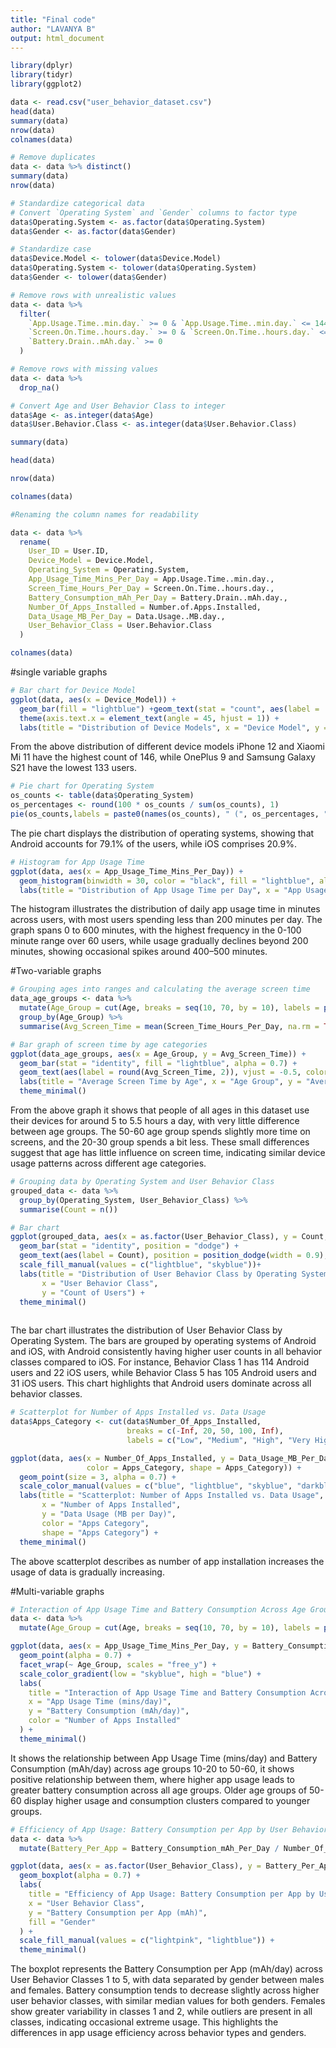 ---
title: "Final code"
author: "LAVANYA B"
output: html_document
---

```{r}
library(dplyr)
library(tidyr)
library(ggplot2)
```

```{r}
data <- read.csv("user_behavior_dataset.csv")
head(data)
summary(data)
nrow(data)
colnames(data)
```

```{r}
# Remove duplicates
data <- data %>% distinct()
summary(data)
nrow(data)
```

```{r}
# Standardize categorical data
# Convert `Operating System` and `Gender` columns to factor type
data$Operating.System <- as.factor(data$Operating.System)
data$Gender <- as.factor(data$Gender)

# Standardize case
data$Device.Model <- tolower(data$Device.Model)
data$Operating.System <- tolower(data$Operating.System)
data$Gender <- tolower(data$Gender)
```

```{r}
# Remove rows with unrealistic values
data <- data %>%
  filter(
    `App.Usage.Time..min.day.` >= 0 & `App.Usage.Time..min.day.` <= 1440, # max minutes in a day
    `Screen.On.Time..hours.day.` >= 0 & `Screen.On.Time..hours.day.` <= 24, # max hours in a day
    `Battery.Drain..mAh.day.` >= 0
  )
```


```{r}
# Remove rows with missing values
data <- data %>%
  drop_na()
```

```{r}
# Convert Age and User Behavior Class to integer
data$Age <- as.integer(data$Age)
data$User.Behavior.Class <- as.integer(data$User.Behavior.Class)
```

```{r}
summary(data)
```

```{r}
head(data)
```



```{r}
nrow(data)
```


```{r}
colnames(data)
```

```{r}
#Renaming the column names for readability

data <- data %>%
  rename(
    User_ID = User.ID,
    Device_Model = Device.Model,
    Operating_System = Operating.System,
    App_Usage_Time_Mins_Per_Day = App.Usage.Time..min.day.,
    Screen_Time_Hours_Per_Day = Screen.On.Time..hours.day.,
    Battery_Consumption_mAh_Per_Day = Battery.Drain..mAh.day.,
    Number_Of_Apps_Installed = Number.of.Apps.Installed,
    Data_Usage_MB_Per_Day = Data.Usage..MB.day.,
    User_Behavior_Class = User.Behavior.Class
  )
```


```{r}
colnames(data)
```

#single variable graphs 

```{r}
# Bar chart for Device Model
ggplot(data, aes(x = Device_Model)) +
  geom_bar(fill = "lightblue") +geom_text(stat = "count", aes(label = ..count..), vjust = -0.2, color = "black") +
  theme(axis.text.x = element_text(angle = 45, hjust = 1)) +
  labs(title = "Distribution of Device Models", x = "Device Model", y = "Count")

```

From the above distribution of different device models iPhone 12 and Xiaomi Mi 11 have the highest count of 146, while OnePlus 9 and Samsung Galaxy S21 have the lowest 133 users.


```{r}
# Pie chart for Operating System
os_counts <- table(data$Operating_System)
os_percentages <- round(100 * os_counts / sum(os_counts), 1)
pie(os_counts,labels = paste0(names(os_counts), " (", os_percentages, "%)"),main = "Distribution of Operating Systems", col = colorRampPalette(c("lightblue", "skyblue"))(length(os_counts)))

```

The pie chart displays the distribution of operating systems, showing that Android accounts for 79.1% of the users, while iOS comprises 20.9%. 

```{r}
# Histogram for App Usage Time
ggplot(data, aes(x = App_Usage_Time_Mins_Per_Day)) +
  geom_histogram(binwidth = 30, color = "black", fill = "lightblue", alpha = 0.7) +
  labs(title = "Distribution of App Usage Time per Day", x = "App Usage Time (Minutes)", y = "Frequency")


```

The histogram illustrates the distribution of daily app usage time in minutes across users, with most users spending less than 200 minutes per day. The graph spans 0 to 600 minutes, with the highest frequency in the 0-100 minute range over 60 users, while usage gradually declines beyond 200 minutes, showing occasional spikes around 400–500 minutes.

#Two-variable graphs

```{r}
# Grouping ages into ranges and calculating the average screen time
data_age_groups <- data %>%
  mutate(Age_Group = cut(Age, breaks = seq(10, 70, by = 10), labels = paste(seq(10, 60, by = 10), seq(20, 70, by = 10), sep = "-"))) %>%
  group_by(Age_Group) %>%
  summarise(Avg_Screen_Time = mean(Screen_Time_Hours_Per_Day, na.rm = TRUE))

# Bar graph of screen time by age categories
ggplot(data_age_groups, aes(x = Age_Group, y = Avg_Screen_Time)) +
  geom_bar(stat = "identity", fill = "lightblue", alpha = 0.7) +
  geom_text(aes(label = round(Avg_Screen_Time, 2)), vjust = -0.5, color = "black") +
  labs(title = "Average Screen Time by Age", x = "Age Group", y = "Average Screen Time (hours/day)") +
  theme_minimal()


```

From the above graph it shows that people of all ages in this dataset use their devices for around 5 to 5.5 hours a day, with very little difference between age groups. The 50-60 age group spends slightly more time on screens, and the 20-30 group spends a bit less. These small differences suggest that age has little influence on screen time, indicating similar device usage patterns across different age categories.


```{r}
# Grouping data by Operating System and User Behavior Class
grouped_data <- data %>%
  group_by(Operating_System, User_Behavior_Class) %>%
  summarise(Count = n())

# Bar chart
ggplot(grouped_data, aes(x = as.factor(User_Behavior_Class), y = Count, fill = Operating_System)) +
  geom_bar(stat = "identity", position = "dodge") +
  geom_text(aes(label = Count), position = position_dodge(width = 0.9), vjust = -0.5, color = "black") + 
  scale_fill_manual(values = c("lightblue", "skyblue"))+
  labs(title = "Distribution of User Behavior Class by Operating System",
       x = "User Behavior Class",
       y = "Count of Users") +
  theme_minimal() 
 
```

The bar chart illustrates the distribution of User Behavior Class by Operating System. The bars are grouped by operating systems of Android and iOS, with Android consistently having higher user counts in all behavior classes compared to iOS. For instance, Behavior Class 1 has 114 Android users and 22 iOS users, while Behavior Class 5 has 105 Android users and 31 iOS users. This chart highlights that Android users dominate across all behavior classes.


```{r}
# Scatterplot for Number of Apps Installed vs. Data Usage
data$Apps_Category <- cut(data$Number_Of_Apps_Installed, 
                          breaks = c(-Inf, 20, 50, 100, Inf), 
                          labels = c("Low", "Medium", "High", "Very High"))

ggplot(data, aes(x = Number_Of_Apps_Installed, y = Data_Usage_MB_Per_Day, 
                 color = Apps_Category, shape = Apps_Category)) +
  geom_point(size = 3, alpha = 0.7) +
  scale_color_manual(values = c("blue", "lightblue", "skyblue", "darkblue")) +
  labs(title = "Scatterplot: Number of Apps Installed vs. Data Usage",
       x = "Number of Apps Installed",
       y = "Data Usage (MB per Day)",
       color = "Apps Category",
       shape = "Apps Category") +
  theme_minimal()

```

The above scatterplot describes as number of app installation increases the usage of data is gradually increasing.


#Multi-variable graphs

```{r}
# Interaction of App Usage Time and Battery Consumption Across Age Groups
data <- data %>%
  mutate(Age_Group = cut(Age, breaks = seq(10, 70, by = 10), labels = paste(seq(10, 60, by = 10), seq(20, 70, by = 10), sep = "-")))

ggplot(data, aes(x = App_Usage_Time_Mins_Per_Day, y = Battery_Consumption_mAh_Per_Day, color = Number_Of_Apps_Installed)) +
  geom_point(alpha = 0.7) +
  facet_wrap(~ Age_Group, scales = "free_y") +
  scale_color_gradient(low = "skyblue", high = "blue") +
  labs(
    title = "Interaction of App Usage Time and Battery Consumption Across Age Groups",
    x = "App Usage Time (mins/day)",
    y = "Battery Consumption (mAh/day)",
    color = "Number of Apps Installed"
  ) +
  theme_minimal()


```

It shows the relationship between App Usage Time (mins/day) and Battery Consumption (mAh/day) across age groups 10-20 to 50-60, it shows positive relationship between them, where higher app usage leads to greater battery consumption across all age groups. Older age groups of 50-60 display higher usage and consumption clusters compared to younger groups. 


```{r}
# Efficiency of App Usage: Battery Consumption per App by User Behavior Class
data <- data %>%
  mutate(Battery_Per_App = Battery_Consumption_mAh_Per_Day / Number_Of_Apps_Installed)

ggplot(data, aes(x = as.factor(User_Behavior_Class), y = Battery_Per_App, fill = Gender)) +
  geom_boxplot(alpha = 0.7) +
  labs(
    title = "Efficiency of App Usage: Battery Consumption per App by User Behavior Class",
    x = "User Behavior Class",
    y = "Battery Consumption per App (mAh)",
    fill = "Gender"
  ) +
  scale_fill_manual(values = c("lightpink", "lightblue")) +
  theme_minimal()


```

The boxplot represents the Battery Consumption per App (mAh/day) across User Behavior Classes 1 to 5, with data separated by gender between males and females. Battery consumption tends to decrease slightly across higher user behavior classes, with similar median values for both genders. Females show greater variability in classes 1 and 2, while outliers are present in all classes, indicating occasional extreme usage. This highlights the differences in app usage efficiency across behavior types and genders.

